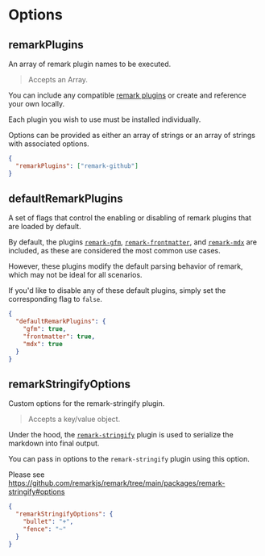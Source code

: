 
# Options

## remarkPlugins

<Callout emoji="💡">An array of remark plugin names to be executed.</Callout>

> Accepts an Array.

You can include any compatible [remark plugins](https://github.com/remarkjs/remark/blob/main/doc/plugins.md) or create and reference your own locally.

Each plugin you wish to use must be installed individually.

Options can be provided as either an array of strings or an array of strings with associated options.

```json filename="typedoc.json"
{
  "remarkPlugins": ["remark-github"]
}
```

## defaultRemarkPlugins

<Callout emoji="💡">
  A set of flags that control the enabling or disabling of remark plugins that
  are loaded by default.
</Callout>

>

By default, the plugins [`remark-gfm`](https://github.com/remarkjs/remark-gfm), [`remark-frontmatter`](https://github.com/remarkjs/remark-frontmatter), and [`remark-mdx`](https://github.com/mdx-js/mdx/tree/main/packages/remark-mdx) are included, as these are considered the most common use cases.

However, these plugins modify the default parsing behavior of remark, which may not be ideal for all scenarios.

If you'd like to disable any of these default plugins, simply set the corresponding flag to `false`.

```json filename="typedoc.json"
{
  "defaultRemarkPlugins": {
    "gfm": true,
    "frontmatter": true,
    "mdx": true
  }
}
```

## remarkStringifyOptions

<Callout emoji="💡">Custom options for the remark-stringify plugin.</Callout>

> Accepts a key/value object.

Under the hood, the [`remark-stringify`](https://github.com/remarkjs/remark/tree/main/packages/remark-stringify) plugin is used to serialize the markdown into final output.

You can pass in options to the `remark-stringify` plugin using this option.

Please see https://github.com/remarkjs/remark/tree/main/packages/remark-stringify#options

```json filename="typedoc.json"
{
  "remarkStringifyOptions": {
    "bullet": "+",
    "fence": "~"
  }
}
```
